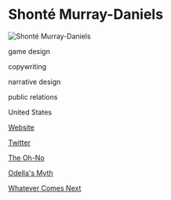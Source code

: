 # Shonté Murray-Daniels

![Shonté Murray-Daniels](https://images.squarespace-cdn.com/content/v1/5756c45d7c65e442c1afd446/1544419192533-HJJCUN3T5XK5F0WV1Y8G/ke17ZwdGBToddI8pDm48kCKX6yoE06PeehkBQpf-cgF7gQa3H78H3Y0txjaiv_0fDoOvxcdMmMKkDsyUqMSsMWxHk725yiiHCCLfrh8O1z5QPOohDIaIeljMHgDF5CVlOqpeNLcJ80NK65_fV7S1UUC0T0moExjk_wm9wemguuXf06bZ6Fdyff337DHSDNvFa2TWYoExZvBjfEz7VOpF6Q/QK2A0281.jpg)

<Skills>

game design

copywriting

narrative design

public relations

</Skills>

<Location>

United States

</Location>

<Personal>

[Website](http://shonte-daniels.com)

[Twitter](https://twitter.com/ShonteWrites)

</Personal>



<Games>

[The Oh-No](https://johnnyxh.itch.io/the-ohno)

[Odella's Myth](https://johnnyxh.itch.io/odellas-myth)

[Whatever Comes Next](https://johnnyxh.itch.io/whatever-comes-next)

</Games>
